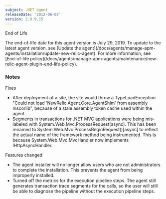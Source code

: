 ```yaml
---
subject: .NET agent
releaseDate: '2012-06-07'
version: 2.0.9.15
---
```


End of Life

<Callout variant="important">
  The end-of-life date for this agent version is July 29, 2019. To update to the latest agent version, see [Update the agent](/docs/agents/manage-apm-agents/installation/update-new-relic-agent). For more information, see [End-of-life policy](/docs/agents/manage-apm-agents/maintenance/new-relic-agent-plugin-end-life-policy).
</Callout>

### Notes

Fixes

* After deployment of a site, the site would throw a TypeLoadException "Could not load 'NewRelic.Agent.Core.AgentShim' from assembly mscorlib", because of a stale assembly token cache used within the agent.
* Segments in transactions for .NET MVC applications were being mis-labeled with System.Web.Mvc.ProcessRequest(async). This has been renamed to System.Web.Mvc.ProcessBeginRequest()\[async] to reflect the actual name of the framework method being instrumented. This is because System.Web.Mvc.MvcHandler now implements IHttpAsyncHandler.

Features changed

* The agent installer will no longer allow users who are not administrators to complete the installation. This prevents the agent from being improperly installed.
* Turned off the metrics for the execution pipeline steps. The agent still generates transaction trace segments for the calls, so the user will still be able to diagnose the pipeline without the execution pipeline steps.
